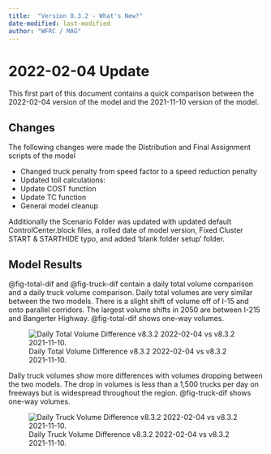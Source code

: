 ```yaml
---
title:  "Version 8.3.2 - What's New?"
date-modified: last-modified
author: "WFRC / MAG"
---
```


# 2022-02-04 Update

This first part of this document contains a quick comparison between the 2022-02-04 version of the model and the 2021-11-10 version of the model.

## Changes
The following changes were made the Distribution and Final Assignment scripts of the model

- Changed truck penalty from speed factor to a speed reduction penalty               
- Updated toll calculations:
- Update COST function           
- Update TC function
- General model cleanup

Additionally the Scenario Folder was updated with updated default ControlCenter.block files, a rolled date of model version, Fixed Cluster START & STARTHIDE typo, and added 'blank folder setup' folder.

## Model Results
@fig-total-dif and @fig-truck-dif contain a daily total volume comparison and a daily truck volume comparison. Daily total volumes are very similar between the two models. There is a slight shift of volume off of I-15 and onto parallel corridors. The largest volume shifts in 2050 are between I-215 and Bangerter Highway. @fig-total-dif shows one-way volumes.

![Daily Total Volume Difference v8.3.2 2022-02-04 vs v8.3.2 2021-11-10.](../2021-11-10/_pictures/daily_total_volume_dif.png){#fig-total-dif}

Daily truck volumes show more differences with volumes dropping between the two models. The drop in volumes is less than a 1,500 trucks per day on freeways but is widespread throughout the region. @fig-truck-dif shows one-way volumes.

![Daily Truck Volume Difference v8.3.2 2022-02-04 vs v8.3.2 2021-11-10.](../2021-11-10/_pictures/daily_total_volume_dif.png){#fig-truck-dif}

